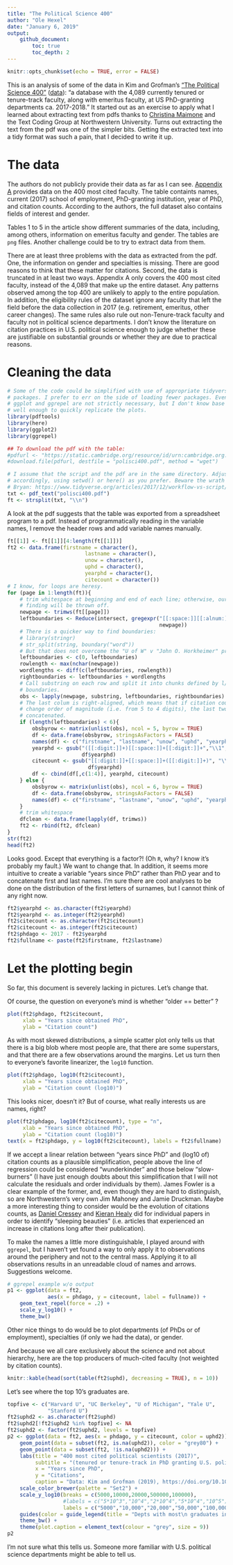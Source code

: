 ```yaml
---
title: "The Political Science 400"
author: "Ole Hexel"
date: "January 6, 2019"
output:
    github_document:
        toc: true
        toc_depth: 2
---
```

```r
knitr::opts_chunk$set(echo = TRUE, error = FALSE)
```

This is an analysis of some of the data in Kim and Grofman's ["The Political Science 400"](https://www.cambridge.org/core/journals/ps-political-science-and-politics/article/political-science-400-with-citation-counts-by-cohort-gender-and-subfield/C1EDBF7220760F01A5C4A685DB3B3F44/core-reader) ([data](https://www.cambridge.org/core/journals/ps-political-science-and-politics/article/political-science-400-with-citation-counts-by-cohort-gender-and-subfield/C1EDBF7220760F01A5C4A685DB3B3F44/core-reader)): "a database with the 4,089 currently tenured or tenure-track faculty, along with emeritus faculty, at US PhD-granting departments ca. 2017-2018." It started out as an exercise to apply what I learned about extracting text from pdfs thanks to [Christina Maimone](https://github.com/cmaimone) and the Text Coding Group at Northwestern University. Turns out extracting the text from the pdf was one of the simpler bits. Getting the extracted text into a tidy format was such a pain, that I decided to write it up.

# The data
The authors do not publicly provide their data as far as I can see. [Appendix A](https://static.cambridge.org/resource/id/urn:cambridge.org:id:binary:20190104104300674-0444:sup-mat:20190104104300674-0444:S1049096518001786sup002.pdf) provides data on the 400 most cited faculty. The table containts names, current (2017) school of employment, PhD-granting institution, year of PhD, and citation counts. According to the authors, the full dataset also contains fields of interest and gender.

Tables 1 to 5 in the article show different summaries of the data, including, among others, information on emeritus faculty and gender. The tables are `png` files. Another challenge could be to try to extract data from them.

There are at least three problems with the data as extracted from the pdf. One, the information on gender and specialties is missing. There are good reasons to think that these matter for citations. Second, the data is truncated in at least two ways. Appendix A only covers the 400 most cited faculty, instead of the 4,089 that make up the entire dataset. Any patterns observed among the top 400 are unlikely to apply to the entire population. In addition, the eligibility rules of the dataset ignore any faculty that left the field before the data collection in 2017 (e.g. retirement, emeritus, other career changes). The same rules also rule out non-Tenure-track faculty and faculty not in political science departments. I don't know the literature on citation practices in U.S. political science enough to judge whether these are justifiable on substantial grounds or whether they are due to practical reasons.

# Cleaning the data

```r
# Some of the code could be simplified with use of appropriate tidyverse 
# packages. I prefer to err on the side of loading fewer packages. Even
# ggplot and ggrepel are not strictly necessary, but I don't know base graphics
# well enough to quickly replicate the plots.
library(pdftools)
library(here)
library(ggplot2)
library(ggrepel)

## To download the pdf with the table:
#pdfurl <- "https://static.cambridge.org/resource/id/urn:cambridge.org:id:binary:20190104104300674-0444:sup-mat:20190104104300674-0444:S1049096518001786sup002.pdf"
#download.file(pdfurl, destfile = "polisci400.pdf", method = "wget")

# I assume that the script and the pdf are in the same directory. Adjust
# accordingly, using setwd() or here() as you prefer. Beware the wrath of Jenny
# Bryan: https://www.tidyverse.org/articles/2017/12/workflow-vs-script/.
txt <- pdf_text("polisci400.pdf")
ft <- strsplit(txt, "\\n")
```

A look at the pdf suggests that the table was exported from a spreadsheet program to a pdf. Instead of programmatically reading in the variable names, I remove the header rows and add variable names manually.

```r
ft[[1]] <- ft[[1]][4:length(ft[[1]])]
ft2 <- data.frame(firstname = character(),
                         lastname = character(),
                         unow = character(),
                         uphd = character(),
                         yearphd = character(),
                         citecount = character())
# I know, for loops are heresy.
for (page in 1:length(ft)){
    # trim whitespace at beginning and end of each line; otherwise, our boundary
    # finding will be thrown off.
    newpage <- trimws(ft[[page]])
    leftboundaries <- Reduce(intersect, gregexpr("[[:space:]][[:alnum:]]",
                                                 newpage))
    # There is a quicker way to find boundaries:
    # library(stringr)
    # str_split(string, boundary("word"))
    # But that does not overcome the "U of W" v "John O. Horkheimer" problem.
    leftboundaries <- c(0, leftboundaries)
    rowlength <- max(nchar(newpage))
    wordlengths <- diff(c(leftboundaries, rowlength))
    rightboundaries <- leftboundaries + wordlengths
    # Call substring on each row and split it into chunks defined by l/r
    # boundaries.
    obs <- lapply(newpage, substring, leftboundaries, rightboundaries)
    # The last colum is right-aligned, which means that if citation counts
    # change order of magnitude (i.e. from 5 to 4 digits), the last two rows are
    # concatenated.
    if (length(leftboundaries) < 6){
        obsbyrow <- matrix(unlist(obs), ncol = 5, byrow = TRUE)
        df <- data.frame(obsbyrow, stringsAsFactors = FALSE)
        names(df) <- c("firstname", "lastname", "unow", "uphd", "yearphd")
        yearphd <- gsub("([[:digit:]]+)[[:space:]]+[[:digit:]]+","\\1",
                        df$yearphd)
        citecount <- gsub("[[:digit:]]+[[:space:]]+([[:digit:]]+)", "\\1",
                          df$yearphd)
        df <- cbind(df[,c(1:4)], yearphd, citecount)
    } else {
        obsbyrow <- matrix(unlist(obs), ncol = 6, byrow = TRUE)
        df <- data.frame(obsbyrow, stringsAsFactors = FALSE)
        names(df) <- c("firstname", "lastname", "unow", "uphd", "yearphd", "citecount")
    }
    # trim whitespace
    dfclean <- data.frame(lapply(df, trimws))
    ft2 <- rbind(ft2, dfclean)
}
str(ft2)
head(ft2)
```

Looks good. Except that everything is a factor?! (Oh `R`, why? I know it's probably my fault.) We want to change that. In addition, it seems more intuitive to create a variable "years since PhD" rather than PhD year and to concatenate first and last names. I'm sure there are cool analyses to be done on the distribution of the first letters of surnames, but I cannot think of any right now.

```r
ft2$yearphd <- as.character(ft2$yearphd)
ft2$yearphd <- as.integer(ft2$yearphd)
ft2$citecount <- as.character(ft2$citecount)
ft2$citecount <- as.integer(ft2$citecount)
ft2$phdago <- 2017 - ft2$yearphd
ft2$fullname <- paste(ft2$firstname, ft2$lastname)
```

# Let the plotting begin
So far, this document is severely lacking in pictures. Let's change that.

Of course, the question on everyone's mind is whether "older == better" ?

```r
plot(ft2$phdago, ft2$citecount,
     xlab = "Years since obtained PhD",
     ylab = "Citation count")
```

As with most skewed distributions, a simple scatter plot only tells us that there is a big blob where most people are, that there are some superstars, and that there are a few observations around the margins. Let us turn then to everyone's favorite linearizer, the `log10` function.

```r
plot(ft2$phdago, log10(ft2$citecount),
     xlab = "Years since obtained PhD",
     ylab = "Citation count (log10)")
```

This looks nicer, doesn't it? But of course, what really interests us are names, right?

```r
plot(ft2$phdago, log10(ft2$citecount), type = "n",
     xlab = "Years since obtained PhD",
     ylab = "Citation count (log10)")
text(x = ft2$phdago, y = log10(ft2$citecount), labels = ft2$fullname)
```

If we accept a linear relation between "years since PhD" and (log10 of) citation counts as a plausible simplification, people above the line of regression could be considered "wunderkinder" and those below "slow-burners" (I have just enough doubts about this simplification that I will not calculate the residuals and order individuals by them). James Fowler is a clear example of the former, and, even though they are hard to distinguish, so are Northwestern's very own Jim Mahoney and Jamie Druckman. Maybe a more interesting thing to consider would be the evolution of citations counts, as [Daniel Cressey](https://www.nature.com/news/sleeping-beauty-papers-slumber-for-decades-1.17615) and [Kieran Healy](https://www.nature.com/news/sleeping-beauty-papers-slumber-for-decades-1.17615https://www.nature.com/news/sleeping-beauty-papers-slumber-for-decades-1.17615) did for individual papers in order to identify "sleeping beauties" (i.e. articles that experienced an increase in citations long after their publication).

To make the names a little more distinguishable, I played around with `ggrepel`, but I haven't yet found a way to only apply it to observations around the periphery and not to the central mass. Applying it to all observations results in an unreadable cloud of names and arrows. Suggestions welcome. 

```r
# ggrepel example w/o output
p1 <- ggplot(data = ft2,
             aes(x = phdago, y = citecount, label = fullname)) +
    geom_text_repel(force = .2) +
    scale_y_log10() +
    theme_bw()
```
Other nice things to do would be to plot departments (of PhDs or of employment), specialties (if only we had the data), or gender.

And because we all care exclusively about the science and not about hierarchy, here are the top producers of much-cited faculty (not weighted by citation counts).

```r
knitr::kable(head(sort(table(ft2$uphd), decreasing = TRUE), n = 10))
```

Let's see where the top 10's graduates are.

```r
topfive <- c("Harvard U", "UC Berkeley", "U of Michigan", "Yale U", 
             "Stanford U")
ft2$uphd2 <- as.character(ft2$uphd)
ft2$uphd2[!ft2$uphd2 %in% topfive] <- NA
ft2$uphd2 <- factor(ft2$uphd2, levels = topfive)
p2 <- ggplot(data = ft2, aes(x = phdago, y = citecount, color = uphd2)) +
    geom_point(data = subset(ft2, is.na(uphd2)), color = "grey80") +
    geom_point(data = subset(ft2, !is.na(uphd2))) +
    labs(title = "400 most cited political scientists (2017)",
         subtitle = "(tenured or tenure-track in PhD granting U.S. political science departments)",
         x = "Years since PhD",
         y = "Citations",
         caption = "Data: Kim and Grofman (2019), https://doi.org/10.1017/S1049096518001786 \n Visualization: @olhxl  https://github.com/ohexel/polisci400/") +
    scale_color_brewer(palette = "Set2") +
    scale_y_log10(breaks = c(5000,10000,20000,500000,100000),
                  #labels = c("5*10^3","10^4","2*10^4","5*10^4","10^5")) +
                  labels = c("5000","10,000","20,000","50,000","100,000")) +
    guides(color = guide_legend(title = "Depts with most\n graduates in\n top 400")) +
    theme_bw() +
    theme(plot.caption = element_text(colour = "grey", size = 9))
p2
```

I'm not sure what this tells us. Someone more familiar with U.S. political science departments might be able to tell us.
